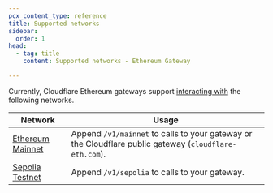 ```yaml
---
pcx_content_type: reference
title: Supported networks
sidebar:
  order: 1
head:
  - tag: title
    content: Supported networks - Ethereum Gateway

---
```


Currently, Cloudflare Ethereum gateways support [interacting with](/web3/how-to/use-ethereum-gateway/) the following networks.

| Network                                                 | Usage                                                                                                  |
| ------------------------------------------------------- | ------------------------------------------------------------------------------------------------------ |
| [Ethereum Mainnet](https://ethereum.org/en/enterprise/) | Append `/v1/mainnet` to calls to your gateway or the Cloudflare public gateway (`cloudflare-eth.com`). |
| [Sepolia Testnet](https://sepolia.dev/)                 | Append `/v1/sepolia` to calls to your gateway.                                                         |
